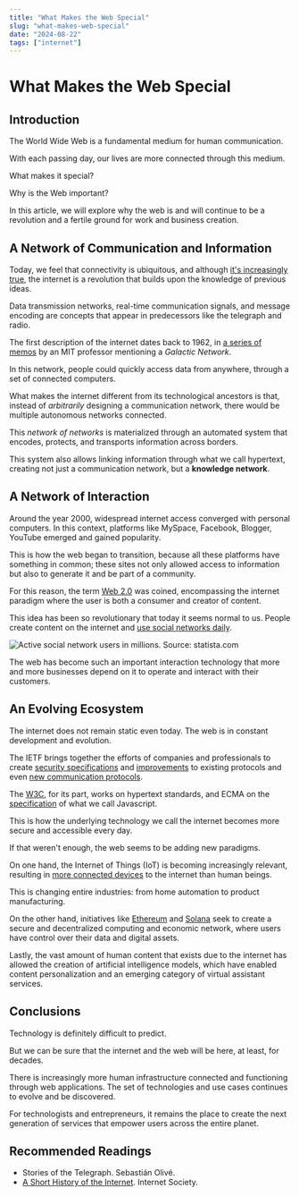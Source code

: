 ```yaml
---
title: "What Makes the Web Special"
slug: "what-makes-web-special"
date: "2024-08-22"
tags: ["internet"]
---
```


# What Makes the Web Special

## Introduction

The World Wide Web is a fundamental medium for human communication.

With each passing day, our lives are more connected through this medium.

What makes it special?

Why is the Web important?

In this article, we will explore why the web is and will continue to be a revolution and a fertile ground for work and business creation.

## A Network of Communication and Information

Today, we feel that connectivity is ubiquitous, and although [it's increasingly true](https://wearesocial.com/es/blog/2024/04/informe-digital-global-abril-2024/#:~:text=Los%20usuarios%20de%20Internet%20han,la%20Tierra%20est%C3%A1n%20ahora%20conectados.), the internet is a revolution that builds upon the knowledge of previous ideas.

Data transmission networks, real-time communication signals, and message encoding are concepts that appear in predecessors like the telegraph and radio.

The first description of the internet dates back to 1962, in [a series of memos](https://en.wikipedia.org/wiki/Intergalactic_Computer_Network) by an MIT professor mentioning a *Galactic Network*.

In this network, people could quickly access data from anywhere, through a set of connected computers.

What makes the internet different from its technological ancestors is that, instead of *arbitrarily* designing a communication network, there would be multiple autonomous networks connected.

This *network of networks* is materialized through an automated system that encodes, protects, and transports information across borders.

This system also allows linking information through what we call hypertext, creating not just a communication network, but a **knowledge network**.

## A Network of Interaction

Around the year 2000, widespread internet access converged with personal computers. In this context, platforms like MySpace, Facebook, Blogger, YouTube emerged and gained popularity.

This is how the web began to transition, because all these platforms have something in common; these sites not only allowed access to information but also to generate it and be part of a community.

For this reason, the term [Web 2.0](https://www.oreilly.com/pub/a/web2/archive/what-is-web-20.html) was coined, encompassing the internet paradigm where the user is both a consumer and creator of content. 

This idea has been so revolutionary that today it seems normal to us. People create content on the internet and [use social networks daily](https://es.statista.com/estadisticas/600712/ranking-mundial-de-redes-sociales-por-numero-de-usuarios/).

![Active social network users in millions. Source: statista.com](/2024-24-08-que-hace-la-web-especial/millones-usuarios.png)

The web has become such an important interaction technology that more and more businesses depend on it to operate and interact with their customers.

## An Evolving Ecosystem

The internet does not remain static even today. The web is in constant development and evolution.

The IETF brings together the efforts of companies and professionals to create [security specifications](https://datatracker.ietf.org/doc/html/rfc7519) and [improvements](https://datatracker.ietf.org/doc/html/rfc6455) to existing protocols and even [new communication protocols](https://datatracker.ietf.org/doc/html/rfc9114).

The [W3C](https://www.w3.org/), for its part, works on hypertext standards, and ECMA on the [specification](https://ecma-international.org/technical-committees/tc39/) of what we call Javascript.

This is how the underlying technology we call the internet becomes more secure and accessible every day.

If that weren't enough, the web seems to be adding new paradigms.

On one hand, the Internet of Things (IoT) is becoming increasingly relevant, resulting in [more connected devices](https://es.statista.com/temas/9795/el-uso-de-internet-en-el-mundo/#editorsPicks) to the internet than human beings.

This is changing entire industries: from home automation to product manufacturing.

On the other hand, initiatives like [Ethereum](https://ethereum.org/) and [Solana](https://solana.com/) seek to create a secure and decentralized computing and economic network, where users have control over their data and digital assets.

Lastly, the vast amount of human content that exists due to the internet has allowed the creation of artificial intelligence models, which have enabled content personalization and an emerging category of virtual assistant services.

## Conclusions

Technology is definitely difficult to predict.

But we can be sure that the internet and the web will be here, at least, for decades.

There is increasingly more human infrastructure connected and functioning through web applications. The set of technologies and use cases continues to evolve and be discovered.

For technologists and entrepreneurs, it remains the place to create the next generation of services that empower users across the entire planet.

## Recommended Readings

* Stories of the Telegraph. Sebastián Olivé.
* [A Short History of the Internet](https://www.internetsociety.org/internet/history-internet/?gad_source=1&gclid=CjwKCAjwxNW2BhAkEiwA24Cm9FXkWMvknYezBxppCnOQd-5nT5pL5qvP-FTzMx6Gm3r4lh4X4ZSgyxoCxyAQAvD_BwE). Internet Society.